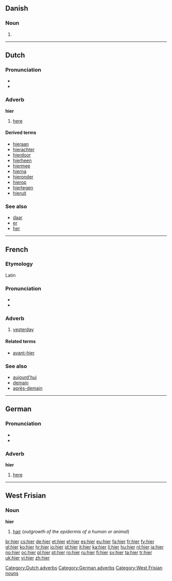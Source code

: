 ==Danish==

===Noun===
{{infl|da|noun form|g=n}}

# {{form of|plural indefinite|hi|lang=Danish}}

----

==Dutch==

===Pronunciation===
* {{audio|Nl-hier.ogg|audio}}
* {{IPA|lang=nl|/ɦiːr/}}

===Adverb===
'''hier'''

# [[here]]

====Derived terms====
{{top2}}
* [[hieraan]]
* [[hierachter]]
* [[hierdoor]]
* [[hierheen]]
* [[hiermee]]
* [[hierna]]
* [[hieronder]]
* [[hierop]]
* [[hiertegen]]
* [[hieruit]]
{{bottom}}

===See also===
* [[daar]]
* [[er#Dutch|er]]
* [[her#Dutch|her]]

[[Category:Dutch adverbs]]

----

==French==

===Etymology===
Latin {{term|lang=la|heri}}

===Pronunciation===
* {{IPA|lang=fr|/i.jɛʁ/}}
* {{audio|Fr-hier.ogg|audio}}

===Adverb===
{{fr-adv}}

# [[yesterday]]

====Related terms====
* [[avant-hier]]

===See also===
* [[aujourd'hui]]
* [[demain]]
* [[après-demain]]

----

==German==

===Pronunciation===
* {{audio|De-at-hier.ogg|audio (Austria)}}
* {{IPA|[hiːɐ]|lang=de}}

===Adverb===
'''hier'''

# [[here]]

[[Category:German adverbs]]

----

==West Frisian==

===Noun===
'''hier''' {{n}}

# [[hair]] (''outgrowth of the epidermis of a human or animal'')

[[Category:West Frisian nouns]]

[[br:hier]]
[[cs:hier]]
[[de:hier]]
[[et:hier]]
[[el:hier]]
[[es:hier]]
[[eu:hier]]
[[fa:hier]]
[[fr:hier]]
[[fy:hier]]
[[gl:hier]]
[[ko:hier]]
[[hr:hier]]
[[io:hier]]
[[id:hier]]
[[it:hier]]
[[ka:hier]]
[[li:hier]]
[[hu:hier]]
[[nl:hier]]
[[ja:hier]]
[[no:hier]]
[[oc:hier]]
[[pl:hier]]
[[pt:hier]]
[[ro:hier]]
[[ru:hier]]
[[fi:hier]]
[[sv:hier]]
[[ta:hier]]
[[tr:hier]]
[[uk:hier]]
[[vi:hier]]
[[zh:hier]]